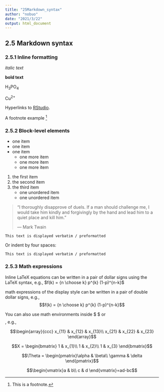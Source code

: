 ```yaml
---
title: "25Markdown_syntax"
author: "nobuo"
date: "2021/3/22"
output: html_document
---
```


## 2.5 Markdown syntax

### 2.5.1 Inline formatting

_italic text_

**bold text**

H~3~PO~4~

Cu^2+^

Hyperlinks to [RStudio](https://www.rstudio.com).

A footnote example ^[This is a footnote.]

### 2.5.2 Block-level elements

- one item
- one item
- one item
    - one more item
    - one more item
    - one more item
    
1. the first item
2. the second item
3. the third item
    - one unordered item
    - one unordered item
    
> "I thoroughly disapprove of duels. If a man should challenge me,
  I would take him kindly and forgivingly by the hand and lead him
  to a quiet place and kill him."
>
> --- Mark Twain

```
This text is displayed verbatim / preformatted
```

Or indent by four spaces:

    This text is displayed verbatim / preformatted
    
### 2.5.3 Math expressions

Inline LaTeX equations can be written in a pair of dollar signs using the LaTeX syntax, e.g., $f(k) = {n \choose k} p^{k} (1-p)^{n-k}$

math expressions of the display style can be written in a pair of double dollar signs, e.g., $$f(k) = {n \choose k} p^{k} (1-p)^{n-k}$$

You can also use math environments inside $ $ or $$ $$, e.g.,

$$\begin{array}{ccc}
x_{11} & x_{12} & x_{13}\\
x_{21} & x_{22} & x_{23}
\end{array}$$

$$X = \begin{bmatrix}
1 & x_{1}\\
1 & x_{2}\\
1 & x_{3}
\end{bmatrix}$$

$$\Theta = \begin{pmatrix}\alpha & \beta\\
\gamma & \delta
\end{pmatrix}$$

$$\begin{vmatrix}a & b\\
c & d
\end{vmatrix}=ad-bc$$